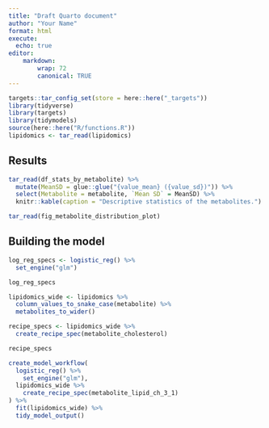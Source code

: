 ```yaml
---
title: "Draft Quarto document"
author: "Your Name"
format: html
execute:
  echo: true
editor:
    markdown:
        wrap: 72
        canonical: TRUE
---
```


```r
targets::tar_config_set(store = here::here("_targets"))
library(tidyverse)
library(targets)
library(tidymodels)
source(here::here("R/functions.R"))
lipidomics <- tar_read(lipidomics)
```

## Results

```r
tar_read(df_stats_by_metabolite) %>%
  mutate(MeanSD = glue::glue("{value_mean} ({value_sd})")) %>%
  select(Metabolite = metabolite, `Mean SD` = MeanSD) %>%
  knitr::kable(caption = "Descriptive statistics of the metabolites.")
```

```r
tar_read(fig_metabolite_distribution_plot)
```

## Building the model

```r
log_reg_specs <- logistic_reg() %>%
  set_engine("glm")

log_reg_specs
```

```r
lipidomics_wide <- lipidomics %>%
  column_values_to_snake_case(metabolite) %>%
  metabolites_to_wider()
```

```r
recipe_specs <- lipidomics_wide %>%
  create_recipe_spec(metabolite_cholesterol)

recipe_specs
```

```r
create_model_workflow(
  logistic_reg() %>%
    set_engine("glm"),
  lipidomics_wide %>%
    create_recipe_spec(metabolite_lipid_ch_3_1)
) %>%
  fit(lipidomics_wide) %>%
  tidy_model_output()
```
